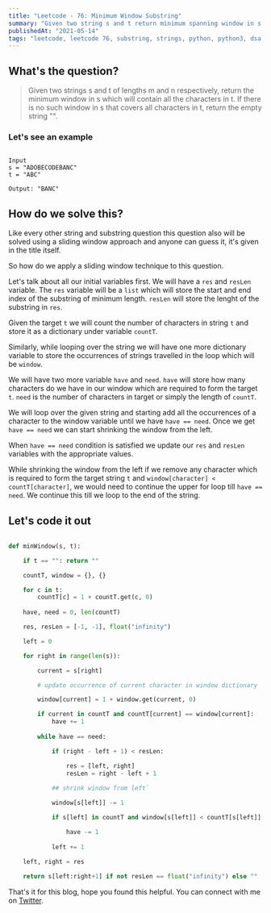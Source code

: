 ```yaml
---
title: "Leetcode - 76: Minimum Window Substring"
summary: "Given two string s and t return minimum spanning window in s where all the words in t are available"
publishedAt: "2021-05-14"
tags: "leetcode, leetcode 76, substring, strings, python, python3, dsa, algorithms, coding, programming, interview"
---
```


## What's the question?

<blockquote>
  Given two strings s and t of lengths m and n respectively, return the minimum
  window in s which will contain all the characters in t. If there is no such
  window in s that covers all characters in t, return the empty string "".
</blockquote>

### Let's see an example

```dart:example

Input
s = "ADOBECODEBANC"
t = "ABC"

Output: "BANC"

```

## How do we solve this?

Like every other string and substring question this question also will be solved using a sliding window approach and anyone can guess it, it's given in the title itself.

So how do we apply a sliding window technique to this question.

Let's talk about all our initial variables first. We will have a `res` and `resLen` variable. 
The `res` variable will be a `list` which will store the start and end index of the substring of minimum length.
`resLen` will store the lenght of the substring in `res`.

Given the target `t` we will count the number of characters in string `t` and store it as a dictionary under variable `countT`.

Similarly, while looping over the string we will have one more dictionary variable to store the occurrences of strings travelled in the loop which will be `window`.

We will have two more variable `have` and `need`. 
`have` will store how many characters do we have in our window which are required to form the target `t`. 
`need` is the number of characters in target or simply the length of `countT`.

We will loop over the given string and starting add all the occurrences of a character to the window variable until we have `have == need`. Once we get `have == need` we can start shrinking the window from the left.

When `have == need` condition is satisfied we update our `res` and `resLen` variables with the appropriate values.

While shrinking the window from the left if we remove any character which is required to form the target string `t` and `window[character] < countT[character]`, we would need to continue the upper for loop till `have == need`. We continue this till we loop to the end of the string.

## Let's code it out

```dart:min_window.py

def minWindow(s, t):

    if t == "": return ""

    countT, window = {}, {}

    for c in t:
        countT[c] = 1 + countT.get(c, 0)
    
    have, need = 0, len(countT)

    res, resLen = [-1, -1], float("infinity")

    left = 0

    for right in range(len(s)):

        current = s[right]

        # update occurrence of current character in window dictionary

        window[current] = 1 + window.get(current, 0)

        if current in countT and countT[current] == window[current]:
            have += 1
        
        while have == need:

            if (right - left + 1) < resLen:

                res = [left, right]
                resLen = right - left + 1
            
            ## shrink window from left`

            window[s[left]] -= 1

            if s[left] in countT and window[s[left]] < countT[s[left]]:

                have -= 1
            
            left += 1
        
    left, right = res

    return s[left:right+1] if not resLen == float("infinity") else ""

```

That's it for this blog, hope you found this helpful. You can connect with me on <a target="_blank" href="https://twitter.com/saglanivatsal">Twitter</a>.